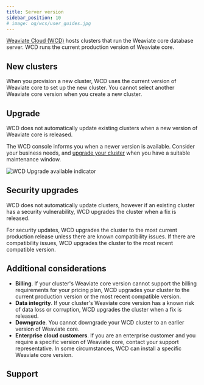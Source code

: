 ```yaml
---
title: Server version
sidebar_position: 10
# image: og/wcs/user_guides.jpg
---
```


[Weaviate Cloud (WCD)](https://console.weaviate.cloud/) hosts clusters that run the Weaviate core database server. WCD runs the current production version of Weaviate core.

## New clusters

When you provision a new cluster, WCD uses the current version of Weaviate core to set up the new cluster. You cannot select another Weaviate core version when you create a new cluster.

## Upgrade

WCD does not automatically update existing clusters when a new version of Weaviate core is released.

The WCD console informs you when a newer version is available. Consider your business needs, and [upgrade your cluster](/developers/wcs/platform/version) when you have a suitable maintenance window.

![WCD Upgrade available indicator](../img/wcs-upgrade-details.jpg)


<Downtime125Note/>

## Security upgrades

 WCD does not automatically update clusters, however if an existing cluster has a security vulnerability, WCD upgrades the cluster when a fix is released.

 For security updates, WCD upgrades the cluster to the most current production release unless there are known compatibility issues. If there are compatibility issues, WCD upgrades the cluster to the most recent compatible version.

## Additional considerations

- **Billing**. If your cluster's Weaviate core version cannot support the billing requirements for your pricing plan, WCD upgrades your cluster to the current production version or the most recent compatible version.
- **Data integrity**. If your cluster's Weaviate core version has a known risk of data loss or corruption, WCD upgrades the cluster when a fix is released.
- **Downgrade**. You cannot downgrade your WCD cluster to an earlier version of Weaviate core.
- **Enterprise cloud customers**. If you are an enterprise customer and you require a specific version of Weaviate core, contact your support representative. In some circumstances, WCD can install a specific Weaviate core version.

## Support


<SupportAndTrouble />


<CustomScriptLoader/>
